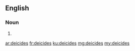 ==English==

===Noun===
{{head|en|plural}}

# {{plural of|deicide|lang=en}}

[[ar:deicides]]
[[fr:deicides]]
[[ku:deicides]]
[[mg:deicides]]
[[my:deicides]]
